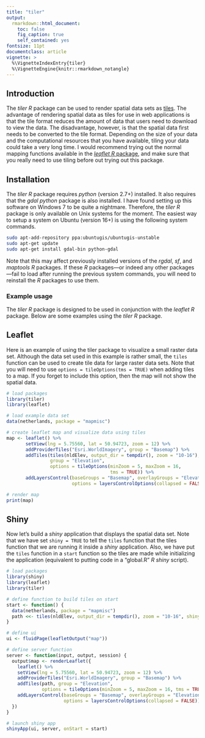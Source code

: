 ```yaml
---
title: "tiler"
output:
  rmarkdown::html_document:
    toc: false
    fig_caption: true
    self_contained: yes
fontsize: 11pt
documentclass: article
vignette: >
  %\VignetteIndexEntry{tiler}
  %\VignetteEngine{knitr::rmarkdown_notangle}
---
```


## Introduction

The _tiler R_ package can be used to render spatial data sets as [tiles](https://en.wikipedia.org/wiki/Tile_Map_Service). The advantage of rendering spatial data as tiles for use in web applications is that the tile format reduces the amount of data that users need to download to view the data. The disadvantage, however, is that the spatial data first needs to be converted to the tile format. Depending on the size of your data and the computational resources that you have available, tiling your data could take a very long time. I would recommend trying out the normal mapping functions available in the [_leaflet R_ package](https://rstudio.github.io/leaflet/), and make sure that you really need to use tiling before out trying out this package.

## Installation

The _tiler R_ package requires _python_ (version 2.7+) installed. It also requires that the _gdal python_ package is also installed. I have found setting up this software on Windows 7 to be quite a nightmare. Therefore, the _tiler R_ package is only available on Unix systems for the moment. The easiest way to setup a system on Ubuntu (version 16+) is using the following system commands.

```bash
sudo apt-add-repository ppa:ubuntugis/ubuntugis-unstable
sudo apt-get update
sudo apt-get install gdal-bin python-gdal
```

Note that this may affect previously installed versions of the _rgdal_, _sf_, and _maptools R_ packages. If these _R_ packages---or indeed any other packages---fail to load after running the previous system commands, you will need to reinstall the _R_ packages to use them.

### Example usage

The _tiler R_ package is designed to be used in conjunction with the _leaflet R_ package. Below are some examples using the _tiler R_ package.

## Leaflet

Here is an example of using the tiler package to visualize a small raster data set. Although the data set used in this example is rather small, the `tiles` function can be used to create tile data for large raster data sets. Note that you will need to use `options = tileOptions(tms = TRUE)` when adding tiles to a map. If you forget to include this option, then the map will not show the spatial data.

```r
# load packages
library(tiler)
library(leaflet)

# load example data set
data(netherlands, package = "mapmisc")

# create leaflet map and visualize data using tiles
map <- leaflet() %>%
       setView(lng = 5.75560, lat = 50.94723, zoom = 12) %>%
       addProviderTiles("Esri.WorldImagery", group = "Basemap") %>%
       addTiles(tiles(nldElev, output_dir = tempdir(), zoom = "10-16"),
                group = "Elevation",
                options = tileOptions(minZoom = 5, maxZoom = 16,
                                      tms = TRUE)) %>%
       addLayersControl(baseGroups = "Basemap", overlayGroups = "Elevation",
                        options = layersControlOptions(collapsed = FALSE))

# render map
print(map)
```

## Shiny

Now let's build a _shiny_ application that displays the spatial data set. Note that we have set `shiny = TRUE` to tell the `tiles` function that the tiles function that we are running it inside a _shiny_ application. Also, we have put the `tiles` function in a `start` function so the tiles are made while initializing the application (equivalent to putting code in a "global.R" _R shiny_ script).

```r
# load packages
library(shiny)
library(leaflet)
library(tiler)

# define function to build tiles on start
start <- function() {
  data(netherlands, package = "mapmisc")
  path <<- tiles(nldElev, output_dir = tempdir(), zoom = "10-16", shiny = TRUE)
}

# define ui
ui <- fluidPage(leafletOutput("map"))

# define server function
server <- function(input, output, session) {
  output$map <- renderLeaflet({
    leaflet() %>%
    setView(lng = 5.75560, lat = 50.94723, zoom = 12) %>%
    addProviderTiles("Esri.WorldImagery", group = "Basemap") %>%
    addTiles(path, group = "Elevation",
             options = tileOptions(minZoom = 5, maxZoom = 16, tms = TRUE)) %>%
    addLayersControl(baseGroups = "Basemap", overlayGroups = "Elevation",
                     options = layersControlOptions(collapsed = FALSE))
  })
}

# launch shiny app
shinyApp(ui, server, onStart = start)
```
